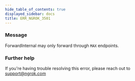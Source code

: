 ```yaml
---
hide_table_of_contents: true
displayed_sidebar: docs
title: ERR_NGROK_3501
---
```


### Message

ForwardInternal may only forward through `MAX` endpoints.

### Further help

If you're having trouble resolving this error, please reach out to [support@ngrok.com](mailto:support@ngrok.com?subject=Help%20with%20ERR_NGROK_3501)
